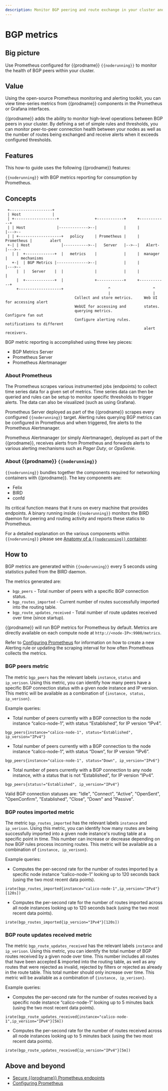 ```yaml
---
description: Monitor BGP peering and route exchange in your cluster and get alerts by defining rules and thresholds.
---
```


# BGP metrics

## Big picture

Use Prometheus configured for {{prodname}} `{{noderunning}}` to monitor the health of BGP peers within your cluster.

## Value

Using the open-source Prometheus monitoring and alerting toolkit, you can view time-series metrics from {{prodname}} components in the Prometheus or Grafana interfaces.

{{prodname}} adds the ability to monitor high-level operations between BGP peers in your cluster. By defining a set of simple rules and thresholds, you can monitor peer-to-peer connection health between your nodes as well as the number of routes being exchanged and receive alerts when it exceeds configured thresholds.

## Features

This how-to guide uses the following {{prodname}} features:

`{{noderunning}}` with BGP metrics reporting for consumption by Prometheus.

## Concepts

```
 +-------------------+
 | Host              |
 | +-------------------+                +------------+     +------------+
 | | Host              |------------->--|            |     |            |--->--
 | | +-------------------+   policy     | Prometheus |     | Prometheus |        alert
 +-| | Host              |----------->--|   Server   |-->--|   Alert-   |--->--
   | |  +-------------+  |   metrics    |            |     |  manager   |      mechanisms
   +-|  | BGP Metrics |-------------->--|            |     |            |--->--
     |  |   Server    |  |              |            |     |            |
     |  +-------------+  |              +------------+     +------------+
     +-------------------+                    ^                   ^
                                              |                   |
                               Collect and store metrics.     Web UI for accessing alert
                               WebUI for accessing and        states.
                               querying metrics.              Configure fan out
                               Configure alerting rules.      notifications to different
                                                              alert receivers.
```

BGP metric reporting is accomplished using three key pieces:

- BGP Metrics Server
- Prometheus Server
- Prometheus Alertmanager

### About Prometheus

The Prometheus scrapes various instrumented jobs (endpoints) to collect time series data for a given set of metrics. Time series data can then be queried and rules can be setup to monitor specific thresholds to trigger alerts. The data can also be visualized (such as using Grafana).

Prometheus Server deployed as part of the {{prodname}} scrapes every configured `{{noderunning}}` target. Alerting rules querying BGP metrics can be configured in Prometheus and when triggered, fire alerts to the Prometheus Alertmanager.

Prometheus Alertmanager (or simply Alertmanager), deployed as part of the {{prodname}}, receives alerts from Prometheus and forwards alerts to various alerting mechanisms such as _Pager Duty_, or _OpsGenie_.

### About {{prodname}} `{{noderunning}}`

`{{noderunning}}` bundles together the components required for networking containers with {{prodname}}. The key components are:

- Felix
- BIRD
- confd

Its critical function means that it runs on every machine that provides endpoints. A binary running inside `{{noderunning}}` monitors the BIRD daemon for peering and routing activity and reports these statics to Prometheus.

For a detailed explanation on the various components within `{{noderunning}}` please see [Anatomy of a `{{noderunning}}` container](/reference/architecture/components).

## How to

BGP metrics are generated within `{{noderunning}}` every 5 seconds using statistics pulled from the BIRD daemon.

The metrics generated are:

- `bgp_peers` - Total number of peers with a specific BGP connection status.
- `bgp_routes_imported` - Current number of routes successfully imported into the routing table.
- `bgp_route_updates_received` - Total number of route updates received over time (since startup).

{{prodname}} will run BGP metrics for Prometheus by default. Metrics are directly available on each compute node at `http://<node-IP>:9900/metrics`.

Refer to [Configuring Prometheus](/operations/monitor/prometheus/index.mdx) for information on how to create a new Alerting rule or updating the scraping interval for how often Prometheus collects the metrics.

### BGP peers metric

The metric `bgp_peers` has the relevant labels `instance`, `status` and `ip_verison`. Using this metric, you can identify how many peers have a specific BGP connection status with a given node instance and IP version. This metric will be available as a combination of `{instance, status, ip_verison}`.

Example queries:

- Total number of peers currently with a BGP connection to the node instance “calico-node-1”, with status “Established”, for IP version “IPv4”.

```
bgp_peers{instance="calico-node-1", status="Established", ip_version="IPv4"}
```

- Total number of peers currently with a BGP connection to the node instance “calico-node-1”, with status “Down”, for IP version “IPv6”.

```
bgp_peers{instance="calico-node-1", status="Down", ip_version="IPv6"}
```

- Total number of peers currently with a BGP connection to any node instance, with a status that is not “Established”, for IP version “IPv4”.

```
bgp_peers{status!="Established", ip_version="IPv4"}
```

Valid BGP connection statuses are: "Idle", "Connect", "Active", "OpenSent", "OpenConfirm", "Established", "Close", "Down" and "Passive".

### BGP routes imported metric

The metric `bgp_routes_imported` has the relevant labels `instance` and `ip_verison`. Using this metric, you can identify how many routes are being successfully imported into a given node instance's routing table at a specific point in time. This number can increase or decrease depending on how BGP rules process incoming routes. This metric will be available as a combination of `{instance, ip_verison}`.

Example queries:

- Computes the per-second rate for the number of routes imported by a specific node instance “calico-node-1” looking up to 120 seconds back (using the two most recent data points).

```
irate(bgp_routes_imported{instance="calico-node-1",ip_version="IPv4"}[120s])
```

- Computes the per-second rate for the number of routes imported across all node instances looking up to 120 seconds back (using the two most recent data points).

```
irate(bgp_routes_imported{ip_version="IPv4"}[120s])
```

### BGP route updates received metric

The metric `bgp_route_updates_received` has the relevant labels `instance` and `ip_verison`. Using this metric, you can identify the total number of BGP routes received by a given node over time. This number includes all routes that have been accepted & imported into the routing table, as well as any routes that were rejected as invalid, rejected by filters or rejected as already in the route table. This total number should only increase over time. This metric will be available as a combination of `{instance, ip_verison}`.

Example queries:

- Computes the per-second rate for the number of routes received by a specific node instance “calico-node-1” looking up to 5 minutes back (using the two most recent data points).

```
irate(bgp_route_updates_received{instance="calico-node-1",ip_version="IPv4"}[5m])
```

- Computes the per-second rate for the number of routes received across all node instances looking up to 5 minutes back (using the two most recent data points).

```
irate(bgp_route_updates_received{ip_version="IPv4"}[5m])
```

## Above and beyond

- [Secure {{prodname}} Prometheus endpoints](/operations/comms/secure-metrics.mdx)
- [Configuring Prometheus](/operations/monitor/prometheus/index.mdx)
